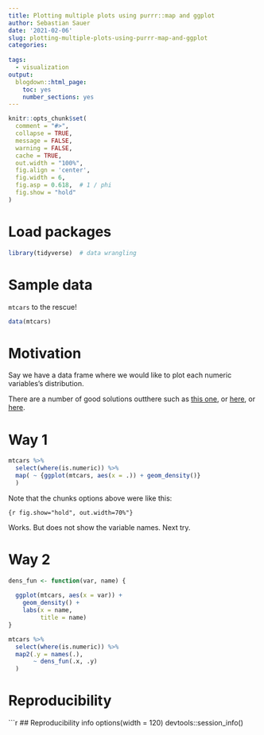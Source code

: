 ```yaml
---
title: Plotting multiple plots using purrr::map and ggplot
author: Sebastian Sauer
date: '2021-02-06'
slug: plotting-multiple-plots-using-purrr-map-and-ggplot
categories:
  
tags:
  - visualization
output:
  blogdown::html_page:
    toc: yes
    number_sections: yes
---
```




```r
knitr::opts_chunk$set(
  comment = "#>",
  collapse = TRUE,
  message = FALSE,
  warning = FALSE,
  cache = TRUE,
  out.width = "100%",
  fig.align = 'center',
  fig.width = 6,
  fig.asp = 0.618,  # 1 / phi
  fig.show = "hold"
)
```



# Load packages

```r
library(tidyverse)  # data wrangling
```



# Sample data


`mtcars` to the rescue!

```r
data(mtcars)
```



# Motivation


Say we have a data frame where we would like to plot each numeric variables's distribution.

There are a number of good solutions outthere such as [this one](https://aosmith.rbind.io/2018/08/20/automating-exploratory-plots/), or [here](https://stackoverflow.com/questions/62323725/problem-with-passing-ggplot-titles-in-a-purrr-loop-list-columns), or [here](https://stackoverflow.com/questions/45362462/how-do-pipes-work-with-purrr-map-function-and-the-dot-symbol).




# Way 1


```r
mtcars %>% 
  select(where(is.numeric)) %>% 
  map( ~ {ggplot(mtcars, aes(x = .)) + geom_density()}
  )
```

Note that the chunks options above were like this:

`{r fig.show="hold", out.width=70%"}`


Works. But does not show the variable names. 
Next try.



# Way 2


```r
dens_fun <- function(var, name) {
  
  ggplot(mtcars, aes(x = var)) +
    geom_density() +
    labs(x = name,
         title = name)
}

mtcars %>% 
  select(where(is.numeric)) %>% 
  map2(.y = names(.),
       ~ dens_fun(.x, .y)
  )
```




# Reproducibility

```r
## Reproducibility info
options(width = 120)
devtools::session_info()


